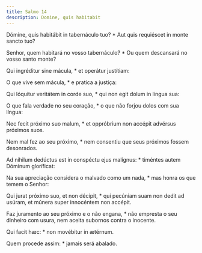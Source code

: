 ```yaml
---
title: Salmo 14
description: Domine, quis habitabit
---
```


<div class="side-by-side not-content">

Dómine, quis habitábit in tabernáculo tuo? * Aut quis requiéscet in monte sancto tuo?

Senhor, quem habitará no vosso tabernáculo? * Ou quem descansará no vosso santo monte?

Qui ingréditur sine mácula, * et operátur justítiam:

O que vive sem mácula, * e pratica a justiça:

Qui lóquitur veritátem in corde suo, * qui non egit dolum in lingua sua:

O que fala verdade no seu coração, * o que não forjou dolos com sua língua:

Nec fecit próximo suo malum, * et oppróbrium non accépit advérsus próximos suos.

Nem mal fez ao seu próximo, * nem consentiu que seus próximos fossem desonrados.

Ad níhilum dedúctus est in conspéctu ejus malígnus: * timéntes autem Dóminum gloríficat:

Na sua apreciação considera o malvado como um nada, * mas honra os que temem o Senhor:

Qui jurat próximo suo, et non décipit, * qui pecúniam suam non dedit ad usúram, et múnera super innocéntem non accépit.

Faz juramento ao seu próximo e o não engana, * não empresta o seu dinheiro com usura, nem aceita subornos contra o inocente.

Qui facit hæc: * non movébitur in ætérnum.

Quem procede assim: * jamais será abalado.

</div>

